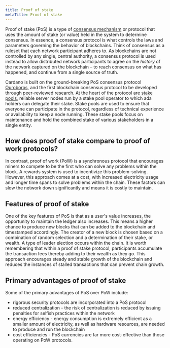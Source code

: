 ```yaml
---
title: Proof of stake
metaTitle: Proof of stake
---
```


Proof of stake (PoS) is a type of
[consensus mechanism](/learn/consensus-explained) or
protocol that uses the amount of stake (or value) held in the system to
determine consensus. In essence, a consensus protocol is what controls the laws
and parameters governing the behavior of blockchains. Think of consensus as a
ruleset that each network participant adheres to. As blockchains are not
controlled by any single, central authority, a consensus protocol is used
instead to allow distributed network participants to agree on the _history_ of
the network captured on the blockchain – to reach consensus on what has
happened, and continue from a single source of truth.

Cardano is built on the ground-breaking PoS consensus
protocol
[Ouroboros](https://iohk.io/en/blog/posts/2022/06/03/from-classic-to-chronos-the-implementations-of-ouroboros-explained/),
and the first blockchain consensus protocol to be developed through
peer-reviewed research. At the heart of the protocol are
[stake pools](/learn/stake-pools), reliable server nodes run by a stake pool
operator to which ada holders can delegate their stake. Stake pools are used to
ensure that everyone can participate in the protocol, regardless of technical
experience or availability to keep a node running. These stake pools focus on
maintenance and hold the combined stake of various stakeholders in a single
entity.

## How does proof of stake compare to proof of work protocols?

In contrast, proof of work (PoW) is a synchronous protocol that encourages
miners to compete to be the first who can solve any problems within the block. A
rewards system is used to incentivize this problem-solving. However, this
approach comes at a cost, with increased electricity usage and longer time spans
to solve problems within the chain. These factors can slow the network down
significantly and means it is costly to maintain.

## Features of proof of stake

One of the key features of PoS is that as a user's value increases, the
opportunity to maintain the ledger also increases. This means a higher chance to
produce new blocks that can be added to the blockchain and timestamped
accordingly. The creator of a new block is chosen based on a combination of
random selection and a determination of their stake, or wealth. A type of leader
election occurs within the chain. It is worth remembering that within a proof of
stake protocol, participants accumulate the transaction fees thereby adding to
their wealth as they go. This approach encourages steady and stable growth of
the blockchain and reduces the instances of stalled transactions that can
prevent chain growth.

## Primary advantages of proof of stake

Some of the primary advantages of PoS over PoW include:

- rigorous security protocols are incorporated into a PoS protocol
- reduced centralization - the risk of centralization is reduced by issuing
  penalties for selfish practices within the network
- energy efficiency - energy consumption is extremely efficient as a smaller
  amount of electricity, as well as hardware resources, are needed to produce
  and run the blockchain
- cost efficiencies - PoS currencies are far more cost-effective than those
  operating on PoW protocols.
